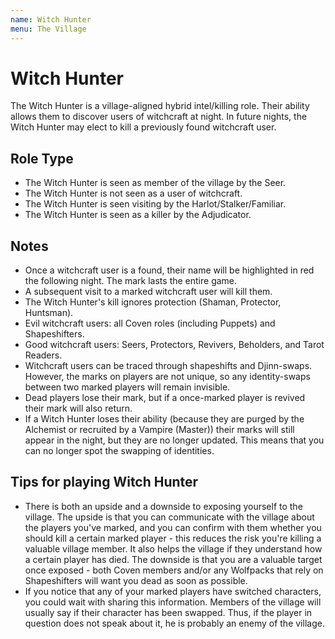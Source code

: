 ```yaml
---
name: Witch Hunter
menu: The Village
---
```


# Witch Hunter

The Witch Hunter is a village-aligned hybrid intel/killing role. Their
ability allows them to discover users of witchcraft at night. In future
nights, the Witch Hunter may elect to kill a previously found witchcraft
user.

## Role Type

  - The Witch Hunter is seen as member of the village by the Seer.
  - The Witch Hunter is not seen as a user of witchcraft.
  - The Witch Hunter is seen visiting by the Harlot/Stalker/Familiar.
  - The Witch Hunter is seen as a killer by the Adjudicator.

## Notes

  - Once a witchcraft user is a found, their name will be highlighted in
    red the following night. The mark lasts the entire game.
  - A subsequent visit to a marked witchcraft user will kill them.
  - The Witch Hunter's kill ignores protection (Shaman, Protector,
    Huntsman).
  - Evil witchcraft users: all Coven roles (including Puppets) and
    Shapeshifters.
  - Good witchcraft users: Seers, Protectors, Revivers, Beholders, and
    Tarot Readers.
  - Witchcraft users can be traced through shapeshifts and Djinn-swaps.
    However, the marks on players are not unique, so any identity-swaps
    between two marked players will remain invisible.
  - Dead players lose their mark, but if a once-marked player is revived
    their mark will also return.
  - If a Witch Hunter loses their ability (because they are purged by
    the Alchemist or recruited by a Vampire (Master)) their marks will
    still appear in the night, but they are no longer updated. This
    means that you can no longer spot the swapping of identities.

## Tips for playing Witch Hunter

  - There is both an upside and a downside to exposing yourself to the
    village. The upside is that you can communicate with the village
    about the players you've marked, and you can confirm with them
    whether you should kill a certain marked player - this reduces the
    risk you're killing a valuable village member. It also helps the
    village if they understand how a certain player has died. The
    downside is that you are a valuable target once exposed - both Coven
    members and/or any Wolfpacks that rely on Shapeshifters will want
    you dead as soon as possible.
  - If you notice that any of your marked players have switched
    characters, you could wait with sharing this information. Members of
    the village will usually say if their character has been swapped.
    Thus, if the player in question does not speak about it, he is
    probably an enemy of the village.
